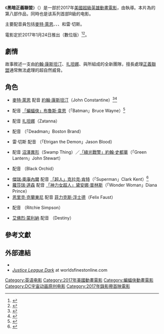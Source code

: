 {{noteTA
|G1=Movie
|G2=Show
|T=zh-tw:黑暗正義聯盟 (電影);zh-cn:黑暗正义联盟 (电影);zh-hk:正義聯盟：黑暗深處;
|1=zh-tw:黑暗正義聯盟;zh-cn:黑暗正义联盟;zh-hk:正義聯盟：黑暗深處;
}}
{{Infobox film
| name = 黑暗正義聯盟
| original_name = {{lang|en|''Justice League Dark''}}
| image = Justice League Dark (2017).jpg
| caption = 藍光碟封面
| director = {{link-en|傑·奧利瓦|Jay Oliva}}
| producer = 
| writer = 
| based_on = {{based on|[[黑暗正義聯盟|黑暗正義聯盟]]|{{link-en|彼得·米利根|Peter Milligan}}<br>米高·傑納}}
| starring = {{Plainlist|
* [[麥特·萊恩|麥特·萊恩]]
* {{link-en|傑森·歐瑪拉|Jason O'Mara}}
* {{link-en|卡蜜拉·魯丁頓|Camilla Luddington}}
* {{link-en|尼可拉斯·特圖羅|Nicholas Turturro}}
* 雷·切斯
}}
| music = 羅伯特·J·克勞
| editing = 克里斯多福·D·洛茲斯基
| studio = {{Plainlist|
* [[華納兄弟動畫公司|華納兄弟動畫公司]]
* [[DC娛樂|DC娛樂]]
}}
| distributor = {{link-en|華納家庭娛樂|Warner Home Video}}
| released = {{Film date|2017|1|24|數位|2017|2|7|DVD和藍光}}
| country = {{USA}}
| language = 英語
| runtime = 75分鐘
| budget = 
| gross = 	
| followed_by    = [[黑暗正義聯盟：天啟星戰爭|黑暗正義聯盟：天啟星戰爭]]
| cn_name = 黑暗正义联盟
| hk_name = 正義聯盟：黑暗深處
| tw_name = 黑暗正義聯盟
}}

《'''黑暗正義聯盟'''》（{{lang-en|''Justice League Dark''}}）是一部於2017年[[美國|美國]][[超級英雄電影|超級英雄]][[動畫電影|動畫電影]]，由{{link-en|傑·奧利瓦|Jay Oliva}}執導。本片為{{tsl|en|DC Animated Movie Universe|DC动画电影宇宙}}的第八部作品，同時也是该系列首部R級的电影。

主要配音員包括[[麥特·萊恩|麥特·萊恩]]、{{link-en|傑森·歐瑪拉|Jason O'Mara}}、{{link-en|卡蜜拉·魯丁頓|Camilla Luddington}}、{{link-en|尼可拉斯·特圖羅|Nicholas Turturro}}和雷·切斯。

電影定於2017年1月24日推出（數位版）<ref>{{cite web|last=McGloin|first=Matt|url=http://www.cosmicbooknews.com/content/justice-league-dark-coming-nycc-2016|title=JUSTICE LEAGUE DARK COMING TO NYCC 2016|work=cosmicbooknews.com|date=September 23, 2016|accessdate=September 23, 2016|archive-date=2016-09-24|archive-url=https://web.archive.org/web/20160924095603/http://www.cosmicbooknews.com/content/justice-league-dark-coming-nycc-2016|dead-url=no}}</ref><ref>{{cite web|last=Whitbrook|first=James|url=http://io9.gizmodo.com/first-look-at-the-justice-league-dark-animated-movie-sk-1787007923|title='First' Look at the Justice League Dark Animated Movie Skips Half the Team, But Has Batman|work=io9.gizmodo.com|date=September 23, 2016|accessdate=September 23, 2016|archive-date=2016-09-24|archive-url=https://web.archive.org/web/20160924163558/http://io9.gizmodo.com/first-look-at-the-justice-league-dark-animated-movie-sk-1787007923|dead-url=no}}</ref>。

==劇情==
故事敘述一支由[[約翰·康斯坦汀|約翰·康斯坦汀]]、[[扎坦娜|扎坦娜]]、{{link-en|亡人|Deadman}}與{{link-en|惡魔伊特萊根|Etrigan the Demon}}所組成的全新團隊，擅長處理[[正義聯盟|正義聯盟]]通常無法處理的超自然威脅。

==角色==
* [[麥特·萊恩|麥特·萊恩]] 配音 [[約翰·康斯坦汀|約翰·康斯坦汀]]（John Constantine）<ref name="auto">{{cite web|url=http://comicbook.com/dc/2016/06/07/justice-league-dark-revealed-to-be-next-dc-animated-movie/|title=Justice League Dark Revealed To Be Next DC Animated Movie|publisher=Comicbook.com|last=Mueller|first=Matthew|date=June 7, 2016|accessdate=June 7, 2016|archive-date=2016-06-08|archive-url=https://web.archive.org/web/20160608154254/http://comicbook.com/dc/2016/06/07/justice-league-dark-revealed-to-be-next-dc-animated-movie/|dead-url=no}}</ref><ref name="auto1">{{cite web|url=http://www.comicbookresources.com/article/sdcc-justice-league-dark-animated-film-confirmed-teen-titans-more-announced|title=SDCC: "JUSTICE LEAGUE DARK" ANIMATED FILM CONFIRMED; "TEEN TITANS" & MORE ANNOUNCED|publisher=Comic Book Resources|last=Damore|first=Meagan|date=July 23, 2016|accessdate=2016-11-16|archive-date=2016-08-08|archive-url=https://web.archive.org/web/20160808081906/http://www.comicbookresources.com/article/sdcc-justice-league-dark-animated-film-confirmed-teen-titans-more-announced|dead-url=no}}</ref>
* {{link-en|傑森·歐瑪拉|Jason O'Mara}} 配音 [[蝙蝠俠|「蝙蝠俠」布魯斯·韋恩]]（「Batman」Bruce Wayne）<ref name="auto2">{{cite news|url=http://www.superherohype.com/news/379295-justice-league-dark-featurette-reveals-matt-ryan-returns-as-constantine|title=Justice League Dark Featurette Reveals Matt Ryan Returns as Constantine!|publisher=Superhero Hype|last=Perry|first=Spencer|date=July 26, 2016|accessdate=2016-11-16|archive-date=2016-10-17|archive-url=https://web.archive.org/web/20161017100321/http://www.superherohype.com/news/379295-justice-league-dark-featurette-reveals-matt-ryan-returns-as-constantine|dead-url=no}}</ref>
* {{link-en|卡蜜拉·魯丁頓|Camilla Luddington}} 配音 [[扎坦娜|扎坦娜]]（Zatanna）
* {{link-en|尼可拉斯·特圖羅|Nicholas Turturro}} 配音 {{link-en|亡人|Deadman|「亡人」波士頓·布蘭特}}（「Deadman」Boston Brand）
* 雷·切斯 配音 {{link-en|惡魔艾崔根|Etrigan the Demon|「惡魔伊特萊根」傑森·布拉德}}（「Etrigan the Demon」Jason Blood）
* {{link-en|羅傑·克羅斯|Roger Cross}} 配音 [[沼澤異形|沼澤異形]]（Swamp Thing）／[[約翰·史都華_(DC漫畫)|「綠光戰警」約翰·史都華]]（「Green Lantern」John Stewart）
* {{link-en|柯琳·維拉德|Colleen Villard}} 配音 {{link-en|黑蘭花 (漫畫)|Black Orchid (comics)|黑蘭花}}（Black Orchid）
* [[傑瑞·奧康內爾|傑瑞·奧康內爾]] 配音 [[超人|「超人」克拉克·肯特]]（「Superman」Clark Kent）<ref name="IGN">{{cite web|url=http://www.ign.com/articles/2016/11/15/justice-league-dark-trailer-debut-for-r-rated-dc-animated-movie|title=JUSTICE LEAGUE DARK: TRAILER DEBUT FOR R-RATED DC ANIMATED MOVIE|publisher=IGN|last=Vejvoda|first=Jim|date=November 15, 2016|accessdate=2016-11-16|archive-date=2016-11-15|archive-url=https://web.archive.org/web/20161115192312/http://www.ign.com/articles/2016/11/15/justice-league-dark-trailer-debut-for-r-rated-dc-animated-movie|dead-url=no}}</ref>
* [[蘿莎瑞·道森|蘿莎瑞·道森]] 配音 [[神力女超人_(DC漫畫)|「神力女超人」黛安娜·普林斯]]（「Wonder Woman」Diana Prince）
* [[恩里克·克蘭東尼|恩里克·克蘭東尼]] 配音 [[菲力克斯·浮士德|菲力克斯·浮士德]]（Felix Faust）
* {{link-en|傑瑞米·戴維斯|Jeremy Davies}} 配音 {{link-en|瑞奇·辛普森|Ritchie Simpson}}（Ritchie Simpson）
* [[艾佛烈·蒙利納|艾佛烈·蒙利納]] 配音 {{link-en|天命博士|Doctor Destiny|天命}}（Destiny）

==參考文獻==
{{Reflist|30em}}

==外部連結==
* {{IMDb title|tt2494376|Justice League Dark}}
* [http://www.worldsfinestonline.com/WF/dcuam/justiceleaguedark/ ''Justice League Dark'']{{Wayback|url=http://www.worldsfinestonline.com/WF/dcuam/justiceleaguedark/ |date=20161107053325 }} at worldsfinestonline.com

{{黑暗正義聯盟}}
{{正義聯盟}}
{{DC動畫電影宇宙}}
{{DC漫画动画电影}}
{{DEFAULTSORT:Justice League Dark}}
[[Category:英语电影|Category:英语电影]]
[[Category:2017年美國動畫電影|Category:2017年美國動畫電影]]
[[Category:蝙蝠俠動畫電影|Category:蝙蝠俠動畫電影]]
[[Category:DC宇宙动画原创电影|Category:DC宇宙动画原创电影]]
[[Category:2017年錄影帶首映電影|Category:2017年錄影帶首映電影]]